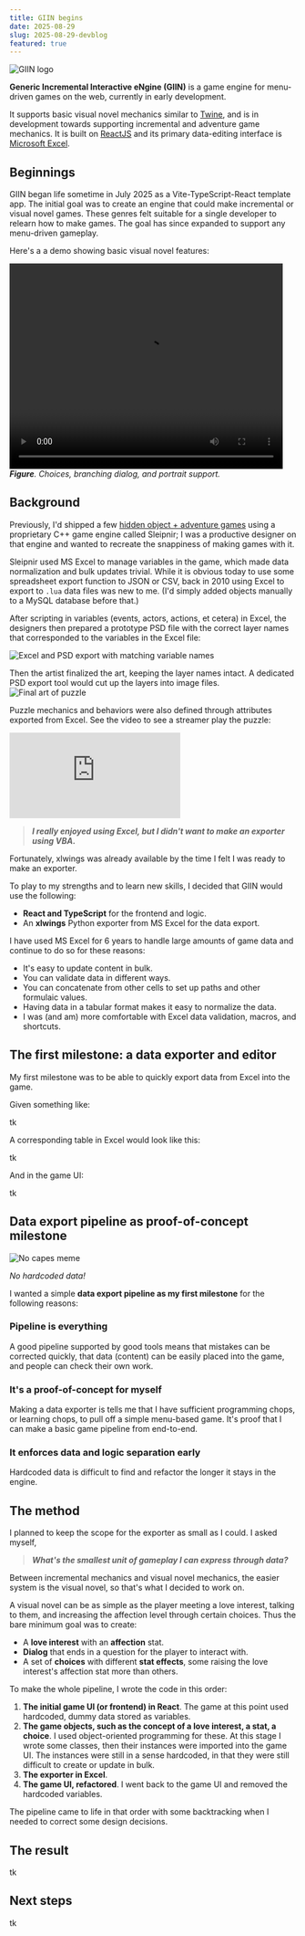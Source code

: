 ```yaml
---
title: GIIN begins
date: 2025-08-29
slug: 2025-08-29-devblog
featured: true
---
```


<Image src={giinLogo} alt='GIIN logo' />

**Generic Incremental Interactive eNgine (GIIN)** is a game engine for menu-driven games on the web, currently in early development.

It supports basic visual novel mechanics similar to [Twine](www.twinery.org), and is in development towards supporting incremental and adventure game mechanics. It is built on [ReactJS](https://react.dev/) and its primary data-editing interface is [Microsoft Excel](https://en.wikipedia.org/wiki/Microsoft_Excel).

## Beginnings

GIIN began life sometime in July 2025 as a Vite-TypeScript-React template app. The initial goal was to create an engine that could make incremental or visual novel games. These genres felt suitable for a single developer to relearn how to make games. The goal has since expanded to support any menu-driven gameplay.

Here's a a demo showing basic visual novel features:

<video width="480" height="360" controls><source src={demoLog1} type="video/mp4" /></video>
_**Figure**. Choices, branching dialog, and portrait support._

## Background

Previously, I'd shipped a few [hidden object + adventure games](https://store.steampowered.com/app/466030/Otherworld_Spring_of_Shadows_Collectors_Edition/) using a proprietary C++ game engine called Sleipnir; I was a productive designer on that engine and wanted to recreate the snappiness of making games with it.
 
Sleipnir used MS Excel to manage variables in the game, which made data normalization and bulk updates trivial. While it is obvious today to use some spreadsheet export function to JSON or CSV, back in 2010 using Excel to export to `.lua` data files was new to me. (I'd simply added objects manually to a MySQL database before that.)

After scripting in variables (events, actors, actions, et cetera) in Excel, the designers then prepared a prototype PSD file with the correct layer names that corresponded to the variables in the Excel file:

<Image src={excelToPsd} alt='Excel and PSD export with matching variable names' />

Then the artist finalized the art, keeping the layer names intact. A dedicated PSD export tool would cut up the layers into image files.
<Image src={sq007b} alt='Final art of puzzle' />

Puzzle mechanics and behaviors were also defined through attributes exported from Excel. See the video to see a streamer play the puzzle:

<iframe
src="https://www.youtube.com/embed/vClmDekSGso?start=761"
frameborder="0"  
allowfullscreen></iframe>

<br />

> _**I really enjoyed using Excel, but I didn't want to make an exporter using VBA.**_

Fortunately, xlwings was already available by the time I felt I was ready to make an exporter.

To play to my strengths and to learn new skills, I decided that GIIN would use the following:

- **React and TypeScript** for the frontend and logic.
- An **xlwings** Python exporter from MS Excel for the data export.


I have used MS Excel for 6 years to handle large amounts of game data and continue to do so for these reasons:

- It's easy to update content in bulk.
- You can validate data in different ways.
- You can concatenate from other cells to set up paths and other formulaic values. 
- Having data in a tabular format makes it easy to normalize the data.
- I was (and am) more comfortable with Excel data validation, macros, and shortcuts.

## The first milestone: a data exporter and editor

My first milestone was to be able to quickly export data from Excel into the game.

Given something like:

tk

A corresponding table in Excel would look like this:

tk

And in the game UI:

tk

## Data export pipeline as proof-of-concept milestone

![No capes meme](/public/memes/no-capes.gif)

_No hardcoded data!_

I wanted a simple **data export pipeline as my first milestone** for the following reasons:

### Pipeline is everything

A good pipeline supported by good tools means that mistakes can be corrected quickly, that data (content) can be easily placed into the game, and people can check their own work.

### It's a proof-of-concept for myself

Making a data exporter is tells me that I have sufficient programming chops, or learning chops, to pull off a simple menu-based game. It's proof that I can make a basic game pipeline from end-to-end.

### It enforces data and logic separation early

Hardcoded data is difficult to find and refactor the longer it stays in the engine.

## The method

I planned to keep the scope for the exporter as small as I could. I asked myself, 

> _**What's the smallest unit of gameplay I can express through data?**_ 

Between incremental mechanics and visual novel mechanics, the easier system is the visual novel, so that's what I decided to work on.

A visual novel can be as simple as the player meeting a love interest, talking to them, and increasing the affection level through certain choices. Thus the bare minimum goal was to create:

- A **love interest** with an **affection** stat.
- **Dialog** that ends in a question for the player to interact with.
- A set of **choices** with different **stat effects**, some raising the love interest's affection stat more than others.

To make the whole pipeline, I wrote the code in this order:

1. **The initial game UI (or frontend) in React**. The game at this point used hardcoded, dummy data stored as variables.
2. **The game objects, such as the concept of a love interest, a stat, a choice**. I used object-oriented programming for these. At this stage I wrote some classes, then their instances were imported into the game UI. The instances were still in a sense hardcoded, in that they were still difficult to create or update in bulk.
3. **The exporter in Excel**. 
4. **The game UI, refactored**. I went back to the game UI and removed the hardcoded variables.

The pipeline came to life in that order with some backtracking when I needed to correct some design decisions.

## The result

tk

## Next steps

tk
